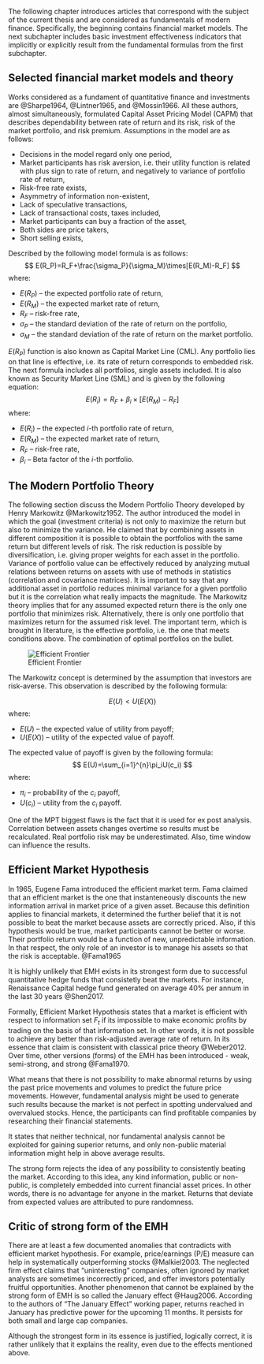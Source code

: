 


The following chapter introduces articles that correspond with the subject of the current thesis and are considered as fundamentals of modern finance.
Specifically, the beginning contains financial market models. The next subchapter includes basic investment effectiveness indicators that implicitly or explicitly result from the fundamental formulas from the first subchapter.

## Selected financial market models and theory


Works considered as a fundament of quantitative finance and investments are @Sharpe1964, @Lintner1965, and @Mossin1966. All these authors, almost simultaneously, formulated Capital Asset Pricing Model (CAPM) that describes dependability between rate of return and its risk, risk of the market portfolio, and risk premium.
Assumptions in the model are as follows:

* Decisions in the model regard only one period,
* Market participants has risk aversion, i.e. their utility function is related with plus sign to rate of return, and negatively to variance of portfolio rate of return,
* Risk-free rate exists,
* Asymmetry of information non-existent,
* Lack of speculative transactions,
* Lack of transactional costs, taxes included,
* Market participants can buy a fraction of the asset,
* Both sides are price takers,
* Short selling exists,

Described by the following model formula is as follows:
$$
E(R_P)=R_F+\frac{\sigma_P}{\sigma_M}\times[E(R_M)-R_F]
$$
where:

* $E(R_P)$ -- the expected portfolio rate of return,
* $E(R_M)$ -- the expected market rate of return,
* $R_F$ -- risk-free rate,
* $\sigma_P$ -- the standard deviation of the rate of return on the portfolio,
* $\sigma_M$ -- the standard deviation of the rate of return on the market portfolio.

$E(R_P)$ function is also known as Capital Market Line (CML). Any portfolio lies on that line is effective, i.e. its rate of return corresponds to embedded risk.
The next formula includes all portfolios, single assets included. It is also known as Security Market Line (SML) and is given by the following equation:
$$ \label{eq:erl}
E(R_i)=R_F+\beta_i\times[E(R_M)-R_F]
$$
where:

* $E(R_i)$ -- the expected $i$-th portfolio rate of return,
* $E(R_M)$ -- the expected market rate of return,
* $R_F$ -- risk-free rate,
* $\beta_i$ -- Beta factor of the $i$-th portfolio.


## The Modern Portfolio Theory
The following section discuss the Modern Portfolio Theory developed by Henry Markowitz @Markowitz1952. The author introduced the model in which the goal
(investment criteria) is 
not only to maximize the return but also to minimize the variance. He claimed that by combining assets in different composition it is possible to obtain the 
portfolios with the same return but different levels of risk. The risk reduction is possible by diversification, i.e. giving proper weights for each asset 
in the portfolio. Variance of portfolio value can be effectively reduced by analyzing mutual relations between returns on assets with use of methods in statistics
(correlation and covariance matrices). It is important to say that any additional asset in portfolio reduces minimal variance for a given portfolio 
but it is the correlation what really impacts the magnitude.
The Markowitz theory implies that for any assumed expected return there is the only one portfolio that minimizes risk. Alternatively, there is only one portfolio 
that maximizes return for the assumed risk level. The important term, which is brought in literature, is the effective portfolio, i.e. the one that meets conditions
above.
The combination of optimal portfolios on the bullet.

![Efficient Frontier](../img/markowitz_frontier.jpg)

The Markowitz concept is determined by the assumption that investors are risk-averse. This observation is described by the following formula:

$$
E(U)<U(E(X))
$$
where:

* $E(U)$ -- the expected value of utility from payoff;
* $U(E(X))$ -- utility of the expected value of payoff.

The expected value of payoff is given by the following formula:
$$
E(U)=\sum_{i=1}^{n}\pi_iU(c_i)
$$
where:

* $\pi_i$ -- probability of the $c_i$ payoff,
* $U(c_i)$ -- utility from the $c_i$ payoff.

One of the MPT biggest flaws is the fact that it is used for ex post analysis. Correlation between assets changes overtime so results must be recalculated. Real portfolio risk may be underestimated. Also, time window can influence the results.

## Efficient Market Hypothesis

In 1965, Eugene Fama introduced the efficient market term. Fama claimed that an efficient market is the one that instanteneously discounts the new information arrival in market price of a given asset. Because this definition applies to financial markets, it determined the further belief that it is not possible to beat the market because assets are correctly priced. Also, if this hypothesis would be true, market participants cannot be better or worse. Their portfolio return would be a function of new, unpredictable information. In that respect, the only role of an investor is to manage his assets so that the risk is acceptable. @Fama1965

It is highly unlikely that EMH exists in its strongest form due to successful quantitative hedge funds that consistetly beat the markets. For instance, Renaissance Capital hedge fund generated on average 40% per annum in the last 30 years @Shen2017.

Formally, Efficient Market Hypothesis states that a market is efficient with respect to information set $F_t$ if its impossible to make economic profits by trading on the basis of that information set. In other words, it is not possible to achieve any better than risk-adjusted average rate of return. In its essence that claim is consistent with classical price theory @Weber2012. Over time, other versions (forms) of the EMH has been introduced - weak, semi-strong, and strong @Fama1970.

\theoremstyle{definition}
\begin{definition}{Weak Form of the EMH}
$F_t$ represents only the information contained in the past price history of the market as of time $t$
\end{definition}

What means that there is not possibility to make abnormal returns by using the past price movements and volumes to predict the future price movements. However, fundamental analysis might be used to generate such results because the market is not perfect in spotting undervalued and overvalued stocks. Hence, the participants can find profitable companies by researching their financial statements.

\theoremstyle{definition}
\begin{definition}{Semi-Strong Form of the EMH}
$F_t$ represents all information publicly available at time $t$
\end{definition}

It states that neither technical, nor fundamental analysis cannot be exploited for gaining superior returns, and only non-public material information might help in above average results.

\theoremstyle{definition}
\begin{definition}{Strong Form of the EMH}
$F_t$ represents all information (public and private) known to anyone at time t.
\end{definition}

The strong form rejects the idea of any possibility to consistently beating the market. According to this idea, any kind information, public or non-public, is completely embedded into current financial asset prices. In other words, there is no advantage for anyone in the market. Returns that deviate from expected values are attributed to pure randomness.

## Critic of strong form of the EMH

There are at least a few documented anomalies that contradicts with efficient market hypothesis. For example, price/earnings (P/E) measure can help in systematically outperforming stocks @Malkiel2003.
The neglected firm effect claims that "uninteresting" companies, often ignored by market analysts are sometimes incorrectly priced, and offer investors potentially fruitful opportunities. Another phenomenon that cannot be explained by the strong form of EMH is so called the January effect @Haug2006.  According to the authors of "The January Effect" working paper, returns reached in January has predictive power for the upcoming 11 months. It persists for both small and large cap companies.

Although the strongest form in its essence is justified, logically correct, it is rather unlikely that it explains the reality, even due to the effects mentioned above.


